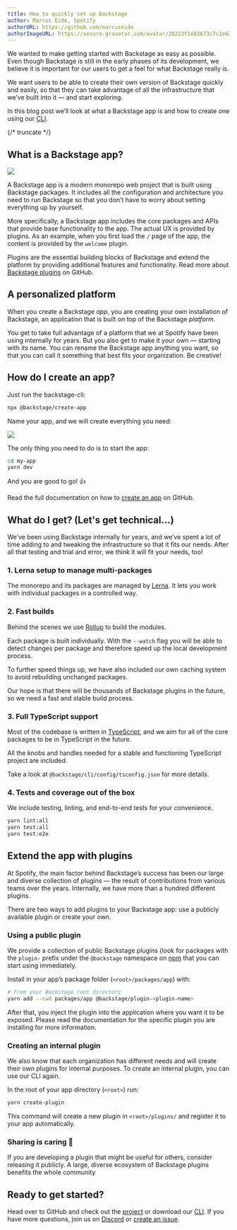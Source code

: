 ```yaml
---
title: How to quickly set up Backstage
author: Marcus Eide, Spotify
authorURL: https://github.com/marcuseide
authorImageURL: https://secure.gravatar.com/avatar/20223f1e03673c7c1e6282fbebaf6942
---
```


We wanted to make getting started with Backstage as easy as possible. Even though Backstage is still in the early phases of its development, we believe it is important for our users to get a feel for what Backstage really is.

We want users to be able to create their own version of Backstage quickly and easily, so that they can take advantage of all the infrastructure that we’ve built into it — and start exploring.

In this blog post we’ll look at what a Backstage app is and how to create one using our [CLI](https://www.npmjs.com/package/@backstage/cli).


{/* truncate */}

## What is a Backstage app?

![](assets/4/welcome.png)

A Backstage app is a modern monorepo web project that is built using Backstage packages. It includes all the configuration and architecture you need to run Backstage so that you don’t have to worry about setting everything up by yourself.

More specifically, a Backstage app includes the core packages and APIs that provide base functionality to the app. The actual UX is provided by plugins. As an example, when you first load the `/` page of the app, the content is provided by the `welcome` plugin.

Plugins are the essential building blocks of Backstage and extend the platform by providing additional features and functionality. Read more about [Backstage plugins](/docs/getting-started) on GitHub.

## A personalized platform

When you create a Backstage _app_, you are creating your own installation of Backstage, an application that is built on top of the Backstage _platform_.

You get to take full advantage of a platform that we at Spotify have been using internally for years. But you also get to make it your own — starting with its name. You can rename the Backstage app anything you want, so that you can call it something that best fits your organization. Be creative!

## How do I create an app?

Just run the backstage-cli:

```bash
npx @backstage/create-app
```

Name your app, and we will create everything you need:

![](assets/4/create-app.png)

The only thing you need to do is to start the app:

```bash
cd my-app
yarn dev
```

And you are good to go! 👍

Read the full documentation on how to [create an app](/docs/getting-started/create-an-app) on GitHub.

## What do I get? (Let's get technical...)

We’ve been using Backstage internally for years, and we’ve spent a lot of time adding to and tweaking the infrastructure so that it fits our needs. After all that testing and trial and error, we think it will fit your needs, too!

### 1. Lerna setup to manage multi-packages

The monorepo and its packages are managed by [Lerna](https://lerna.js.org/). It lets you work with individual packages in a controlled way.

### 2. Fast builds

Behind the scenes we use [Rollup](https://rollupjs.org/) to build the modules.

Each package is built individually. With the `--watch` flag you will be able to detect changes per package and therefore speed up the local development process.

To further speed things up, we have also included our own caching system to avoid rebuilding unchanged packages.

Our hope is that there will be thousands of Backstage plugins in the future, so we need a fast and stable build process.

### 3. Full TypeScript support

Most of the codebase is written in [TypeScript](https://www.typescriptlang.org/), and we aim for all of the core packages to be in TypeScript in the future.

All the knobs and handles needed for a stable and functioning TypeScript project are included.

Take a look at `@backstage/cli/config/tsconfig.json` for more details.

### 4. Tests and coverage out of the box

We include testing, linting, and end-to-end tests for your convenience.

```bash
yarn lint:all
yarn test:all
yarn test:e2e
```

## Extend the app with plugins

At Spotify, the main factor behind Backstage’s success has been our large and diverse collection of plugins — the result of contributions from various teams over the years. Internally, we have more than a hundred different plugins.

There are two ways to add plugins to your Backstage app: use a publicly available plugin or create your own.

### Using a public plugin

We provide a collection of public Backstage plugins (look for packages with the `plugin-` prefix under the `@backstage` namespace on [npm](https://www.npmjs.com/) that you can start using immediately.

Install in your app’s package folder (`<root>/packages/app`) with:

```bash
# From your Backstage root directory
yarn add --cwd packages/app @backstage/plugin-<plugin-name>
```

After that, you inject the plugin into the application where you want it to be exposed. Please read the documentation for the specific plugin you are installing for more information.

### Creating an internal plugin

We also know that each organization has different needs and will create their own plugins for internal purposes. To create an internal plugin, you can use our CLI again.

In the root of your app directory (`<root>`) run:

```bash
yarn create-plugin
```

This command will create a new plugin in `<root>/plugins/` and register it to your app automatically.

### Sharing is caring 🤗

If you are developing a plugin that might be useful for others, consider releasing it publicly. A large, diverse ecosystem of Backstage plugins benefits the whole community

## Ready to get started?

Head over to GitHub and check out the [project](https://github.com/backstage/backstage) or download our [CLI](https://www.npmjs.com/package/@backstage/cli). If you have more questions, join us on [Discord](https://discord.gg/backstage-687207715902193673) or [create an issue](https://github.com/backstage/backstage/issues/new/choose).
